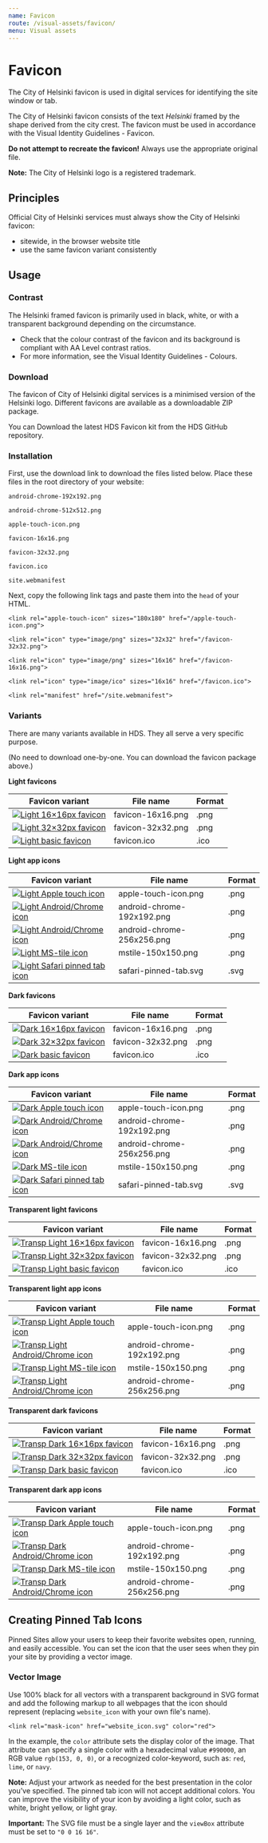 ```yaml
---
name: Favicon
route: /visual-assets/favicon/
menu: Visual assets
---
```



# Favicon

<LargeParagraph>The City of Helsinki favicon is used in digital services for identifying the site window or tab.</LargeParagraph>

<p>The City of Helsinki favicon consists of the text <em>Helsinki</em> framed by the shape derived from the city crest. The favicon must be used in accordance with the <Link href="#" external>Visual Identity Guidelines - Favicon</Link>.</p>

**Do not attempt to recreate the favicon!** 
Always use the appropriate original file. 

**Note:** The City of Helsinki logo is a registered trademark.

## Principles 
Official City of Helsinki services must always show the City of Helsinki favicon: 
- sitewide, in the browser website title
- use the same favicon variant consistently

## Usage

### Contrast
The Helsinki framed favicon is primarily used in black, white, or with a transparent background depending on the circumstance.
- Check that the colour contrast of the favicon and its background is compliant with <Link href="https://www.w3.org/TR/WCAG21/#contrast-minimum" external>AA Level contrast ratios</Link>.
- For more information, see the <Link href="https://brand.hel.fi/en/colours/" external>Visual Identity Guidelines - Colours</Link>.

### Download

<p>The favicon of City of Helsinki digital services is a minimised version of the Helsinki logo. Different favicons are available as a downloadable ZIP package.</p>
<p>You can <Link href="https://github.com/City-of-Helsinki/helsinki-design-system/releases/latest/download/hds-favicon-kit.zip" external>Download the latest HDS Favicon kit from the HDS GitHub repository</Link>.</p>

### Installation
First, use the download link to download the files listed below. Place these files in the root directory of your website:

```android-chrome-192x192.png```

```android-chrome-512x512.png```

```apple-touch-icon.png```

```favicon-16x16.png```

```favicon-32x32.png```

```favicon.ico```

```site.webmanifest```

Next, copy the following link tags and paste them into the `head` of your HTML.

```<link rel="apple-touch-icon" sizes="180x180" href="/apple-touch-icon.png">```

```<link rel="icon" type="image/png" sizes="32x32" href="/favicon-32x32.png">```

```<link rel="icon" type="image/png" sizes="16x16" href="/favicon-16x16.png">```

```<link rel="icon" type="image/ico" sizes="16x16" href="/favicon.ico">```

```<link rel="manifest" href="/site.webmanifest">``` 

### Variants
There are many variants available in HDS. They all serve a very specific purpose. 

(No need to download one-by-one. You can download the favicon package above.)


**Light favicons**

Favicon variant                                                                                                                               | File name     | Format                        |
--------------------------------------------------------------------------------------------------------------------------------------------- |---------------|-------------------------------|
[![Light 16×16px favicon](../../static/favicon/thumb/light_favicon_16x16.png)](../../static/favicon/light_favicon_package/favicon-16x16.png "16×16 px favicon")| favicon-16x16.png | .png          |
[![Light 32×32px favicon](../../static/favicon/thumb/light_favicon_32x32.png)](../../static/favicon/light_favicon_package/favicon-32x32.png "32×32 px favicon")| favicon-32x32.png | .png          |
[![Light basic favicon](../../static/favicon/thumb/light_favicon_48x48.png)](../../static/favicon/light_favicon_package/favicon.ico "Helsinki basic favicon")| favicon.ico | .ico          |

**Light app icons**

Favicon variant                                                                                                                               | File name     | Format                        |
--------------------------------------------------------------------------------------------------------------------------------------------- |---------------|-------------------------------|
[![Light Apple touch icon](../../static/favicon/thumb/light_apple_touch_icon.png)](../../static/favicon/light_favicon_package/apple-touch-icon.png "Apple touch icon 180×180 px")| apple-touch-icon.png | .png          |
[![Light Android/Chrome icon](../../static/favicon/thumb/light_android_chrome_icon_192.png)](../../static/favicon/light_favicon_package/android-chrome-192x192.png "Android / Chrome icon 192×192 px")| android-chrome-192x192.png | .png          |
[![Light Android/Chrome icon](../../static/favicon/thumb/light_android_chrome_icon_256.png)](../../static/favicon/light_favicon_package/android-chrome-256x256.png "Android / Chrome icon 256×256 px")| android-chrome-256x256.png | .png          |
[![Light MS-tile icon](../../static/favicon/thumb/light_mstile_icon.png)](../../static/favicon/light_favicon_package/mstile-150x150.png "MS-tile icon 270×270 px")| mstile-150x150.png | .png          |
[![Light Safari pinned tab icon](../../static/favicon/thumb/light_safari_icon.png)](../../static/favicon/light_favicon_package/safari-pinned-tab.svg "Safari pinned tab icon")| safari-pinned-tab.svg | .svg          |

**Dark favicons**

Favicon variant                                                                                                                               | File name     | Format                        |
--------------------------------------------------------------------------------------------------------------------------------------------- |---------------|-------------------------------|
[![Dark 16×16px favicon](../../static/favicon/thumb/dark_favicon_16x16.png)](../../static/favicon/dark_favicon_package/favicon-16x16.png "16×16 px favicon")| favicon-16x16.png | .png          |
[![Dark 32×32px favicon](../../static/favicon/thumb/dark_favicon_32x32.png)](../../static/favicon/dark_favicon_package/favicon-32x32.png "32×32 px favicon")| favicon-32x32.png | .png          |
[![Dark basic favicon](../../static/favicon/thumb/dark_favicon_48x48.png)](../../static/favicon/dark_favicon_package/favicon.ico "Helsinki basic favicon")| favicon.ico | .ico          |

**Dark app icons**

Favicon variant                                                                                                                               | File name     | Format                        |
--------------------------------------------------------------------------------------------------------------------------------------------- |---------------|-------------------------------|
[![Dark Apple touch icon](../../static/favicon/thumb/dark_apple_touch_icon.png)](../../static/favicon/dark_favicon_package/apple-touch-icon.png "Apple touch icon 180×180 px")| apple-touch-icon.png | .png          |
[![Dark Android/Chrome icon](../../static/favicon/thumb/dark_android_chrome_icon_192.png)](../../static/favicon/dark_favicon_package/android-chrome-192x192.png "Android / Chrome icon 192×192 px")| android-chrome-192x192.png | .png          |
[![Dark Android/Chrome icon](../../static/favicon/thumb/dark_android_chrome_icon_256.png)](../../static/favicon/dark_favicon_package/android-chrome-256x256.png "Android / Chrome icon 256×256 px")| android-chrome-256x256.png | .png          |
[![Dark MS-tile icon](../../static/favicon/thumb/dark_mstile_icon.png)](../../static/favicon/dark_favicon_package/mstile-150x150.png "MS-tile icon 270×270 px")| mstile-150x150.png | .png          |
[![Dark Safari pinned tab icon](../../static/favicon/thumb/dark_safari_icon.png)](../../static/favicon/dark_favicon_package/safari-pinned-tab.svg "Safari pinned tab icon")| safari-pinned-tab.svg | .svg          |

**Transparent light favicons**

Favicon variant                                                                                                                               | File name     | Format                        |
--------------------------------------------------------------------------------------------------------------------------------------------- |---------------|-------------------------------|
[![Transp Light 16×16px favicon](../../static/favicon/thumb/light_transparent_favicon_16x16.png)](../../static/favicon/transparent_light_favicon_package/favicon-16x16.png "16×16 px favicon")| favicon-16x16.png | .png          |
[![Transp Light 32×32px favicon](../../static/favicon/thumb/light_transparent_favicon_32x32.png)](../../static/favicon/transparent_light_favicon_package/favicon-32x32.png "32×32 px favicon")| favicon-32x32.png | .png          |
[![Transp Light basic favicon](../../static/favicon/thumb/light_transparent_favicon_48x48.png)](../../static/favicon/transparent_light_favicon_package/favicon.ico "Helsinki basic favicon")| favicon.ico | .ico          |

**Transparent light app icons**

Favicon variant                                                                                                                               | File name     | Format                        |
--------------------------------------------------------------------------------------------------------------------------------------------- |---------------|-------------------------------|
[![Transp Light Apple touch icon](../../static/favicon/thumb/light_transparent_apple_touch_icon.png)](../../static/favicon/transparent_light_favicon_package/apple-touch-icon.png "Apple touch icon 180×180 px")| apple-touch-icon.png | .png          |
[![Transp Light Android/Chrome icon](../../static/favicon/thumb/light_transparent_android_chrome_icon_192.png)](../../static/favicon/transparent_light_favicon_package/android-chrome-192x192.png "Android / Chrome icon 192×192 px")| android-chrome-192x192.png | .png          |
[![Transp Light MS-tile icon](../../static/favicon/thumb/light_transparent_mstile_icon.png)](../../static/favicon/transparent_light_favicon_package/mstile-150x150.png "MS-tile icon 270×270 px")| mstile-150x150.png | .png          |
[![Transp Light Android/Chrome icon](../../static/favicon/thumb/light_transparent_android_chrome_icon_256.png)](../../static/favicon/transparent_light_favicon_package/android-chrome-256x256.png "Android / Chrome icon 256×256 px")| android-chrome-256x256.png | .png          |

**Transparent dark favicons**

Favicon variant                                                                                                                               | File name     | Format                        |
--------------------------------------------------------------------------------------------------------------------------------------------- |---------------|-------------------------------|
[![Transp Dark 16×16px favicon](../../static/favicon/thumb/dark_transparent_favicon_16x16.png)](../../static/favicon/transparent_dark_favicon_package/favicon-16x16.png "16×16 px favicon")| favicon-16x16.png | .png          |
[![Transp Dark 32×32px favicon](../../static/favicon/thumb/dark_transparent_favicon_32x32.png)](../../static/favicon/transparent_dark_favicon_package/favicon-32x32.png "32×32 px favicon")| favicon-32x32.png | .png          |
[![Transp Dark basic favicon](../../static/favicon/thumb/dark_transparent_favicon_48x48.png)](../../static/favicon/transparent_dark_favicon_package/favicon.ico "Helsinki basic favicon")| favicon.ico | .ico          |

**Transparent dark app icons**

Favicon variant                                                                                                                               | File name     | Format                        |
--------------------------------------------------------------------------------------------------------------------------------------------- |---------------|-------------------------------|
[![Transp Dark Apple touch icon](../../static/favicon/thumb/dark_transparent_apple_touch_icon.png)](../../static/favicon/transparent_dark_favicon_package/apple-touch-icon.png "Apple touch icon 180×180 px")| apple-touch-icon.png | .png          |
[![Transp Dark Android/Chrome icon](../../static/favicon/thumb/dark_transparent_android_chrome_icon_192.png)](../../static/favicon/transparent_dark_favicon_package/android-chrome-192x192.png "Android / Chrome icon 192×192 px")| android-chrome-192x192.png | .png          |
[![Transp Dark MS-tile icon](../../static/favicon/thumb/dark_transparent_mstile_icon.png)](../../static/favicon/transparent_dark_favicon_package/mstile-150x150.png "MS-tile icon 270×270 px")| mstile-150x150.png | .png          |
[![Transp Dark Android/Chrome icon](../../static/favicon/thumb/dark_transparent_android_chrome_icon_256.png)](../../static/favicon/transparent_dark_favicon_package/android-chrome-256x256.png "Android / Chrome icon 256×256 px")| android-chrome-256x256.png | .png          |

## Creating Pinned Tab Icons

Pinned Sites allow your users to keep their favorite websites open, running, and easily accessible. You can set the icon that the user sees when they pin your site by providing a vector image.

### Vector Image
Use 100% black for all vectors with a transparent background in SVG format and add the following markup to all webpages that the icon should represent (replacing `website_icon` with your own file's name).

```<link rel="mask-icon" href="website_icon.svg" color="red">```

In the example, the `color` attribute sets the display color of the image. That attribute can specify a single color with a hexadecimal value `#990000`, an RGB value `rgb(153, 0, 0)`, or a recognized color-keyword, such as: `red`, `lime`, or `navy`.

**Note:** Adjust your artwork as needed for the best presentation in the color you’ve specified. The pinned tab icon will not accept additional colors. You can improve the visibility of your icon by avoiding a light color, such as white, bright yellow, or light gray.

**Important:** The SVG file must be a single layer and the `viewBox` attribute must be set to `"0 0 16 16"`.


